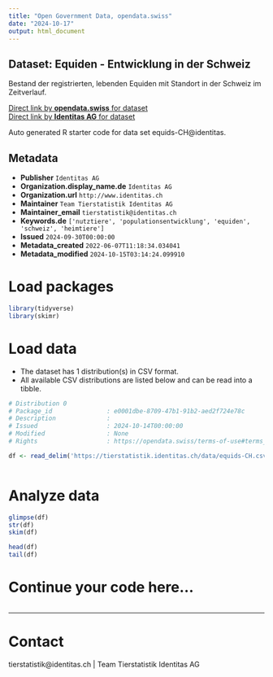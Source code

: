 ```yaml
---
title: "Open Government Data, opendata.swiss"
date: "2024-10-17"
output: html_document
---
```


## Dataset: Equiden - Entwicklung in der Schweiz

Bestand der registrierten, lebenden Equiden mit Standort in der Schweiz im Zeitverlauf. 

[Direct link by **opendata.swiss** for dataset](https://opendata.swiss/de/dataset/equiden-entwicklung-in-der-schweiz)<br>
[Direct link by **Identitas AG** for dataset](https://tierstatistik.identitas.ch/)

Auto generated R starter code for data set equids-CH@identitas.

## Metadata

- **Publisher** `Identitas AG`
- **Organization.display_name.de** `Identitas AG`
- **Organization.url** `http://www.identitas.ch`
- **Maintainer** `Team Tierstatistik Identitas AG`
- **Maintainer_email** `tierstatistik@identitas.ch`
- **Keywords.de** `['nutztiere', 'populationsentwicklung', 'equiden', 'schweiz', 'heimtiere']`
- **Issued** `2024-09-30T00:00:00`
- **Metadata_created** `2022-06-07T11:18:34.034041`
- **Metadata_modified** `2024-10-15T03:14:24.099910`


# Load packages

```r

library(tidyverse)
library(skimr)

```

# Load data

-   The dataset has 1 distribution(s) in CSV format.
-   All available CSV distributions are listed below and can be read into a tibble.

```r

# Distribution 0
# Package_id               : e0001dbe-8709-47b1-91b2-aed2f724e78c
# Description              : 
# Issued                   : 2024-10-14T00:00:00
# Modified                 : None
# Rights                   : https://opendata.swiss/terms-of-use#terms_by

df <- read_delim('https://tierstatistik.identitas.ch/data/equids-CH.csv')



```

# Analyze data

```r

glimpse(df)
str(df)
skim(df)

head(df)
tail(df)

```

# Continue your code here...

```r

```

------------------------------------------------------------------------

# Contact

tierstatistik@identitas.ch | Team Tierstatistik Identitas AG
